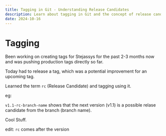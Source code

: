 ```yaml
---
title: Tagging in Git - Understanding Release Candidates
description: Learn about tagging in Git and the concept of release candidates (rc). Follow this guide to understand how to create and use tags like v1.1-rc-branch-name for better version control.
date: 2024-10-16
---
```


# Tagging

Been working on creating tags for Stejassys for the past 2-3 months now and was pushing production tags directly so far.

Today had to release a tag, which was a potential improvement for an upcoming tag. 

Learned the term `rc` (Release Candidate) and tagging using it. 

eg: 

`v1.1-rc-branch-name` shows that the next version (v1.1) is a possible relase candidate from the branch (branch name). 

Cool Stuff.

edit: `rc` comes after the version

